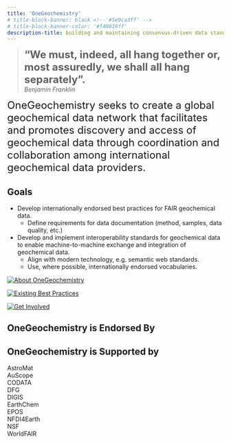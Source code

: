 ```yaml
---
title: 'OneGeochemistry'
# title-block-banner: black <!--'#5e9ca3ff' -->
# title-block-banner-color: '#f49819ff'
description-title: building and maintaining consensus-driven data standards for geochemistry
---
```


> <font size="5">**“We must, indeed, all hang together or, most assuredly, we shall all hang separately”.**</font>\
> *Benjamin Franklin*


<font size="5">OneGeochemistry seeks to create a global geochemical data network that facilitates and promotes discovery and access of geochemical data through coordination and collaboration among international geochemical data providers.</font>

## Goals
* Develop internationally endorsed best practices for FAIR geochemical data.
    + Define requirements for data documentation (method, samples, data quality, etc.)
* Develop and implement interoperability standards for geochemical data to enable machine-to-machine exchange and integration of geochemical data.
    + Align with modern technology, e.g. semantic web standards.
    + Use, where possible, internationally endorsed vocabularies.


::: {layout=[40,-10,40,-10,40]}

[![<font size="4"> About OneGeochemistry </font>](images/1GC-codata.png)](about.qmd)

[![<font size="4"> Existing Best Practices </font>](images/best-practice.png)](best_practices.qmd)

[![<font size="4"> Get Involved</font>](images/help2.jpg)](participate.qmd)
:::


## OneGeochemistry is Endorsed By

::: {layout-ncol=5}
:::


## OneGeochemistry is Supported by

::: {layout-ncol=5}
:::

AstroMat\
AuScope\
CODATA\
DFG\
DIGIS\
EarthChem\
EPOS\
NFDI4Earth\
NSF\
WorldFAIR\